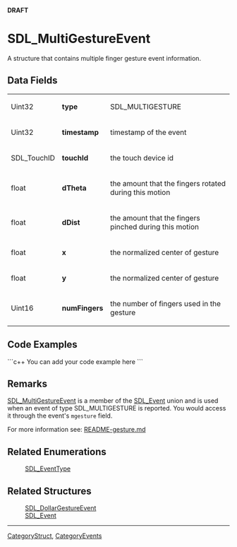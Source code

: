 <span color="red">'''DRAFT'''</span>

= SDL_MultiGestureEvent =
A structure that contains multiple finger gesture event information.


== Data Fields ==
{|
|Uint32
|'''type'''
|SDL_MULTIGESTURE
|-
|Uint32
|'''timestamp'''
|timestamp of the event
|-
|SDL_TouchID
|'''touchId'''
|the touch device id
|-
|float
|'''dTheta'''
|the amount that the fingers rotated during this motion
|-
|float
|'''dDist'''
|the amount that the fingers pinched during this motion
|-
|float
|'''x'''
|the normalized center of gesture
|-
|float
|'''y'''
|the normalized center of gesture
|-
|Uint16
|'''numFingers'''
|the number of fingers used in the gesture
|}

== Code Examples ==
```c++
You can add your code example here
```

== Remarks ==
[[SDL_MultiGestureEvent]] is a member of the [[SDL_Event]] union and is used when an event of type SDL_MULTIGESTURE is reported. You would access it through the event's <code>mgesture</code> field.

For more information see: [http://hg.libsdl.org/SDL/file/default/docs/README-gesture.md README-gesture.md]

== Related Enumerations ==
:[[SDL_EventType]]

== Related Structures ==
:[[SDL_DollarGestureEvent]]
:[[SDL_Event]]

----
[[CategoryStruct]], [[CategoryEvents]]
